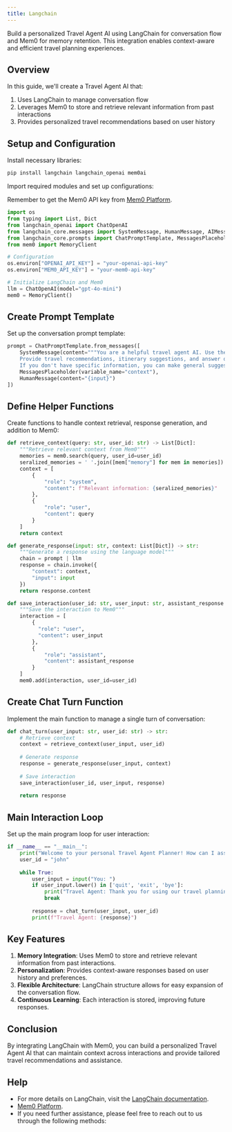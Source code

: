 ```yaml
---
title: Langchain
---
```


<Snippet file="security-compliance.mdx" />

Build a personalized Travel Agent AI using LangChain for conversation flow and Mem0 for memory retention. This integration enables context-aware and efficient travel planning experiences.

## Overview

In this guide, we'll create a Travel Agent AI that:
1. Uses LangChain to manage conversation flow
2. Leverages Mem0 to store and retrieve relevant information from past interactions
3. Provides personalized travel recommendations based on user history

## Setup and Configuration

Install necessary libraries:

```bash
pip install langchain langchain_openai mem0ai
```

Import required modules and set up configurations:

<Note>Remember to get the Mem0 API key from [Mem0 Platform](https://app.mem0.ai).</Note>

```python
import os
from typing import List, Dict
from langchain_openai import ChatOpenAI
from langchain_core.messages import SystemMessage, HumanMessage, AIMessage
from langchain_core.prompts import ChatPromptTemplate, MessagesPlaceholder
from mem0 import MemoryClient

# Configuration
os.environ["OPENAI_API_KEY"] = "your-openai-api-key"
os.environ["MEM0_API_KEY"] = "your-mem0-api-key"

# Initialize LangChain and Mem0
llm = ChatOpenAI(model="gpt-4o-mini")
mem0 = MemoryClient()
```

## Create Prompt Template

Set up the conversation prompt template:

```python
prompt = ChatPromptTemplate.from_messages([
    SystemMessage(content="""You are a helpful travel agent AI. Use the provided context to personalize your responses and remember user preferences and past interactions. 
    Provide travel recommendations, itinerary suggestions, and answer questions about destinations. 
    If you don't have specific information, you can make general suggestions based on common travel knowledge."""),
    MessagesPlaceholder(variable_name="context"),
    HumanMessage(content="{input}")
])
```

## Define Helper Functions

Create functions to handle context retrieval, response generation, and addition to Mem0:

```python
def retrieve_context(query: str, user_id: str) -> List[Dict]:
    """Retrieve relevant context from Mem0"""
    memories = mem0.search(query, user_id=user_id)
    seralized_memories = ' '.join([mem["memory"] for mem in memories])
    context = [
        {
            "role": "system", 
            "content": f"Relevant information: {seralized_memories}"
        },
        {
            "role": "user",
            "content": query
        }
    ]
    return context

def generate_response(input: str, context: List[Dict]) -> str:
    """Generate a response using the language model"""
    chain = prompt | llm
    response = chain.invoke({
        "context": context,
        "input": input
    })
    return response.content

def save_interaction(user_id: str, user_input: str, assistant_response: str):
    """Save the interaction to Mem0"""
    interaction = [
        {
          "role": "user",
          "content": user_input
        },
        {
            "role": "assistant",
            "content": assistant_response
        }
    ]
    mem0.add(interaction, user_id=user_id)
```

## Create Chat Turn Function

Implement the main function to manage a single turn of conversation:

```python
def chat_turn(user_input: str, user_id: str) -> str:
    # Retrieve context
    context = retrieve_context(user_input, user_id)
    
    # Generate response
    response = generate_response(user_input, context)
    
    # Save interaction
    save_interaction(user_id, user_input, response)
    
    return response
```

## Main Interaction Loop

Set up the main program loop for user interaction:

```python
if __name__ == "__main__":
    print("Welcome to your personal Travel Agent Planner! How can I assist you with your travel plans today?")
    user_id = "john"
    
    while True:
        user_input = input("You: ")
        if user_input.lower() in ['quit', 'exit', 'bye']:
            print("Travel Agent: Thank you for using our travel planning service. Have a great trip!")
            break
        
        response = chat_turn(user_input, user_id)
        print(f"Travel Agent: {response}")
```

## Key Features

1. **Memory Integration**: Uses Mem0 to store and retrieve relevant information from past interactions.
2. **Personalization**: Provides context-aware responses based on user history and preferences.
3. **Flexible Architecture**: LangChain structure allows for easy expansion of the conversation flow.
4. **Continuous Learning**: Each interaction is stored, improving future responses.

## Conclusion

By integrating LangChain with Mem0, you can build a personalized Travel Agent AI that can maintain context across interactions and provide tailored travel recommendations and assistance.

## Help

- For more details on LangChain, visit the [LangChain documentation](https://python.langchain.com/).
- [Mem0 Platform](https://app.mem0.ai/).
- If you need further assistance, please feel free to reach out to us through the following methods:

<Snippet file="get-help.mdx" />

